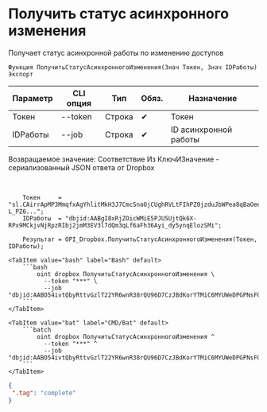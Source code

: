 ﻿---
sidebar_position: 5
---


# Получить статус асинхронного изменения
 Получает статус асинхронной работы по изменению доступов



`Функция ПолучитьСтатусАсинхронногоИзменения(Знач Токен, Знач IDРаботы) Экспорт`

  | Параметр | CLI опция | Тип | Обяз. | Назначение |
  |-|-|-|-|-|
  | Токен | --token | Строка | &#x2714; | Токен |
  | IDРаботы | --job | Строка | &#x2714; | ID асинхронной работы |

  
  Возвращаемое значение:   Соответствие Из КлючИЗначение - сериализованный JSON ответа от Dropbox

<br/>




```bsl title="Пример использования для 1С:Предприятие/OneScript"
    Токен     = "sl.CAirrApMP3MmqfxAgYhlitMkH3J7CmcSnaOjCUghRVLtFIhPZ0jzduJbWPea8qBaOeeB-L_PZ6...";
    IDРаботы  = "dbjid:AABgI8xRjZOicWMiE5PJU5UjtQk6X-RPx9MCkjvNjRpzRIbj2jmM3EV3l7dQm3qLf6aFh36Ayi_dy5ynqElozSMi";

    Результат = OPI_Dropbox.ПолучитьСтатусАсинхронногоИзменения(Токен, IDРаботы);
```
    

 <Tabs>
  
    <TabItem value="bash" label="Bash" default>
        ```bash
            oint dropbox ПолучитьСтатусАсинхронногоИзменения \
              --token "***" \
              --job "dbjid:AABO54ivtQbyRttvGzlT22YR6wnR38rQU96D7CzJBdKorYTMiC6MYUWeDPGPNsFGEaQVv9Re2ql3IHfVxm2uxUa1"
        ```
    </TabItem>
  
    <TabItem value="bat" label="CMD/Bat" default>
        ```batch
            oint dropbox ПолучитьСтатусАсинхронногоИзменения ^
              --token "***" ^
              --job "dbjid:AABO54ivtQbyRttvGzlT22YR6wnR38rQU96D7CzJBdKorYTMiC6MYUWeDPGPNsFGEaQVv9Re2ql3IHfVxm2uxUa1"
        ```
    </TabItem>
</Tabs>


```json title="Результат"
{
 ".tag": "complete"
}
```
